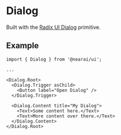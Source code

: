 

<Meta of={Stories} />

# Dialog

Built with the [Radix UI Dialog](https://www.radix-ui.com/primitives/docs/components/dialog) primitive.

<Canvas of={Stories.Primary} />

## Example

```tsx
import { Dialog } from '@nearai/ui';

...

<Dialog.Root>
  <Dialog.Trigger asChild>
    <Button label="Open Dialog" />
  </Dialog.Trigger>

  <Dialog.Content title="My Dialog">
    <Text>Some content here.</Text>
    <Text>More content over there.</Text>
  </Dialog.Content>
</Dialog.Root>
```
